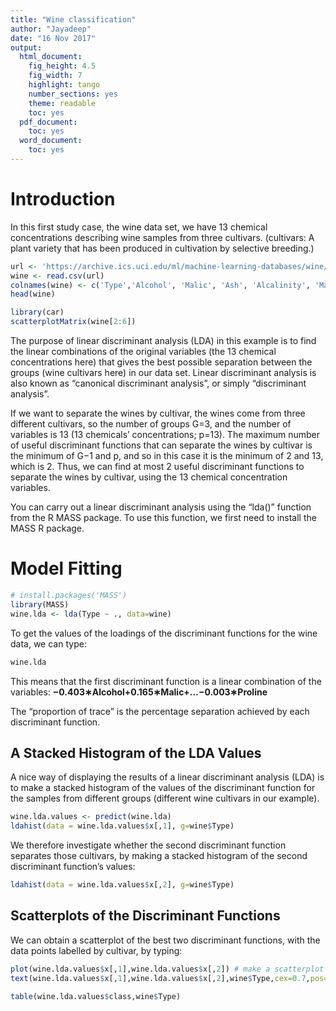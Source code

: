 ```yaml
---
title: "Wine classification"
author: "Jayadeep"
date: "16 Nov 2017"
output:
  html_document:
    fig_height: 4.5
    fig_width: 7
    highlight: tango
    number_sections: yes
    theme: readable
    toc: yes
  pdf_document:
    toc: yes
  word_document:
    toc: yes
---
```


# Introduction

In this first study case, the wine data set, we have 13 chemical concentrations describing wine samples from three cultivars.
(cultivars: A plant variety that has been produced in cultivation by selective breeding.)

```r
url <- 'https://archive.ics.uci.edu/ml/machine-learning-databases/wine/wine.data'
wine <- read.csv(url)
colnames(wine) <- c('Type','Alcohol', 'Malic', 'Ash', 'Alcalinity', 'Magnesium', 'Phenols', 'Flavanoids','Nonflavanoids', 'Proanthocyanins', 'Color', 'Hue', 'Dilution', 'Proline')
head(wine)
```


```r
library(car)
scatterplotMatrix(wine[2:6])
```

The purpose of linear discriminant analysis (LDA) in this example is to find the linear combinations of the original variables (the 13 chemical concentrations here) that gives the best possible separation between the groups (wine cultivars here) in our data set. Linear discriminant analysis is also known as “canonical discriminant analysis”, or simply “discriminant analysis”.

If we want to separate the wines by cultivar, the wines come from three different cultivars, so the number of groups G=3, and the number of variables is 13 (13 chemicals’ concentrations; p=13). The maximum number of useful discriminant functions that can separate the wines by cultivar is the minimum of G−1 and p, and so in this case it is the minimum of 2 and 13, which is 2. Thus, we can find at most 2 useful discriminant functions to separate the wines by cultivar, using the 13 chemical concentration variables.

You can carry out a linear discriminant analysis using the “lda()” function from the R MASS package. To use this function, we first need to install the MASS R package.


# Model Fitting
```r
# install.packages('MASS')
library(MASS)
wine.lda <- lda(Type ~ ., data=wine)
```

To get the values of the loadings of the discriminant functions for the wine data, we can type:

```r
wine.lda
```

This means that the first discriminant function is a linear combination of the variables: **−0.403∗Alcohol+0.165∗Malic+...−0.003∗Proline**

The “proportion of trace” is the percentage separation achieved by each discriminant function. 

## A Stacked Histogram of the LDA Values

A nice way of displaying the results of a linear discriminant analysis (LDA) is to make a stacked histogram of the values of the discriminant function for the samples from different groups (different wine cultivars in our example).
```r
wine.lda.values <- predict(wine.lda)
ldahist(data = wine.lda.values$x[,1], g=wine$Type)
```

We therefore investigate whether the second discriminant function separates those cultivars, by making a stacked histogram of the second discriminant function’s values:

```r
ldahist(data = wine.lda.values$x[,2], g=wine$Type)
```


## Scatterplots of the Discriminant Functions
We can obtain a scatterplot of the best two discriminant functions, with the data points labelled by cultivar, by typing:

```r
plot(wine.lda.values$x[,1],wine.lda.values$x[,2]) # make a scatterplot
text(wine.lda.values$x[,1],wine.lda.values$x[,2],wine$Type,cex=0.7,pos=4,col="red") # add labels
```


```r
table(wine.lda.values$class,wine$Type)
```

